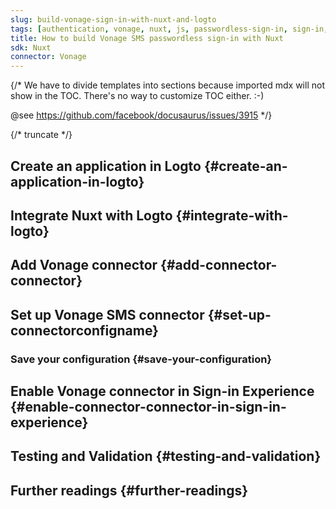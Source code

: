 ```yaml
---
slug: build-vonage-sign-in-with-nuxt-and-logto
tags: [authentication, vonage, nuxt, js, passwordless-sign-in, sign-in, login]
title: How to build Vonage SMS passwordless sign-in with Nuxt
sdk: Nuxt
connector: Vonage
---
```


{/*
  We have to divide templates into sections because imported mdx will not show in the TOC.
  There's no way to customize TOC either. :-)

  @see https://github.com/facebook/docusaurus/issues/3915
*/}



{/* truncate */}

<Intro connector={connector} sdk="Nuxt" link="https://nuxt.com" />

## Create an application in Logto \{#create-an-application-in-logto}

<CreateApplication type="Traditional web" framework="Nuxt" />

## Integrate Nuxt with Logto \{#integrate-with-logto}

<FrameworkGuide />

## Add Vonage connector \{#add-connector-connector}

<AddPasswordlessConnector
  connector={connector}
  connectorType="SMS"
  passwordlessSignUpIdentifier="Phone number"
/>

## Set up Vonage SMS connector \{#set-up-connectorconfigname}

<ConnectorGuide />

### Save your configuration \{#save-your-configuration}

<SaveYourConfiguration connector={connector} />

## Enable Vonage connector in Sign-in Experience \{#enable-connector-connector-in-sign-in-experience}

<EnablePasswordlessConnector
  connectorType="SMS"
  passwordlessSignUpIdentifier="Phone number"
/>

## Testing and Validation \{#testing-and-validation}

<TestingAndValidation connector={connector} sdk="Nuxt" />

## Further readings \{#further-readings}

<FurtherReadings />
